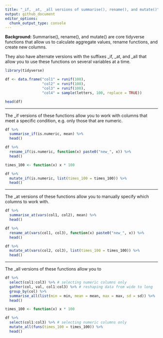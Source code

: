 ```yaml
---
title: "_if, _at, _all versions of summarise(), rename(), and mutate()"
output: github_document
editor_options: 
  chunk_output_type: console
---
```


**Background:** Summarise(), rename(), and mutate() are core tidyverse functions that allow us to calculate aggregate values, rename functions, and create new columns.     

They also have alternate versions with the suffixes _if, _at, and _all that allow you to use these functions on several variables at a time.     

```r

library(tidyverse)

```

  
```r

df <- data.frame("col1" = runif(100),
                 "col2" = runif(100),
                 "col3" = runif(100),
                 "col4" = sample(letters, 100, replace = TRUE))

head(df)

```
  
----------    
  
The _if versions of these functions allow you to work with columns that meet a specific condition, e.g. only those that are numeric.
  
```r

df %>% 
  summarise_if(is.numeric, mean) %>% 
  head()

```
  
```r

df %>% 
  rename_if(is.numeric, function(x) paste0("new_", x)) %>% 
  head()

```

```r

times_100 <- function(x) x * 100

df %>% 
  mutate_if(is.numeric, list(times_100 = times_100)) %>% 
  head()

```

----------  
  
The _at versions of these functions allow you to manually specify which columns to work with.
  
```r

df %>% 
  summarise_at(vars(col1, col2), mean) %>% 
  head()

```
  
```r

df %>% 
  rename_at(vars(col1, col3), function(x) paste0("new_", x)) %>% 
  head()

```

```r

df %>% 
  mutate_at(vars(col2, col3), list(times_100 = times_100)) %>% 
  head()

```
  
----------  
  
The _all versions of these functions allow you to
  
```r

df %>% 
  select(col1:col3) %>% # selecting numeric columns only
  gather(col, val, col1:col3) %>% # reshaping data from wide to long
  group_by(col) %>% 
  summarise_all(list(min = min, mean = mean, max = max, sd = sd)) %>% 
  head()

times_100 <- function(x) x * 100

df %>% 
  select(col1:col3) %>% # selecting numeric columns only
  mutate_all(funs(times_100 = times_100)) %>% 
  head()

```






